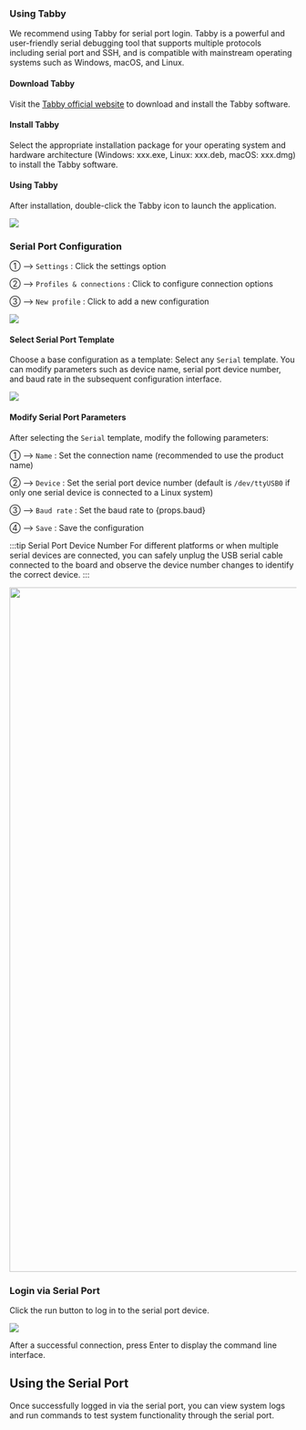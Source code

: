 
### Using Tabby

We recommend using Tabby for serial port login. Tabby is a powerful and user-friendly serial debugging tool that supports multiple protocols including serial port and SSH, and is compatible with mainstream operating systems such as Windows, macOS, and Linux.

#### Download Tabby

Visit the [Tabby official website](https://tabby.sh/) to download and install the Tabby software.

#### Install Tabby

Select the appropriate installation package for your operating system and hardware architecture (Windows: xxx.exe, Linux: xxx.deb, macOS: xxx.dmg) to install the Tabby software.

#### Using Tabby

After installation, double-click the Tabby icon to launch the application.

<div style={{ textAlign: "center" }}>
  <img
    src="/en/img/common/radxa-os/system-config/tabby-welcome.webp"
    style={{ width: "100%", maxWidth: "1200px" }}
  />
</div>

### Serial Port Configuration

① --> `Settings` : Click the settings option

② --> `Profiles & connections` : Click to configure connection options

③ --> `New profile` : Click to add a new configuration

<div style={{ textAlign: "center" }}>
  <img
    src="/en/img/common/radxa-os/system-config/tabby-profile.webp"
    style={{ width: "100%", maxWidth: "1200px" }}
  />
</div>

#### Select Serial Port Template

Choose a base configuration as a template: Select any `Serial` template. You can modify parameters such as device name, serial port device number, and baud rate in the subsequent configuration interface.

<div style={{ textAlign: "center" }}>
  <img
    src="/en/img/common/radxa-os/system-config/tabby-template.webp"
    style={{ width: "100%", maxWidth: "1200px" }}
  />
</div>

#### Modify Serial Port Parameters

After selecting the `Serial` template, modify the following parameters:

① --> `Name` : Set the connection name (recommended to use the product name)

② --> `Device` : Set the serial port device number (default is `/dev/ttyUSB0` if only one serial device is connected to a Linux system)

③ --> `Baud rate` : Set the baud rate to {props.baud}

④ --> `Save` : Save the configuration

:::tip Serial Port Device Number
For different platforms or when multiple serial devices are connected, you can safely unplug the USB serial cable connected to the board and observe the device number changes to identify the correct device.
:::

<Image
  src="/en/img/common/radxa-os/system-config/tabby-baud-#baud#.webp"
  baud={props.baud}
  fallback={props.baud}
  width="1200"
/>

### Login via Serial Port

Click the run button to log in to the serial port device.

<div style={{ textAlign: "center" }}>
  <img
    src="/en/img/common/radxa-os/system-config/tabby-connect.webp"
    style={{ width: "100%", maxWidth: "1200px" }}
  />
</div>

After a successful connection, press Enter to display the command line interface.

## Using the Serial Port

Once successfully logged in via the serial port, you can view system logs and run commands to test system functionality through the serial port.
